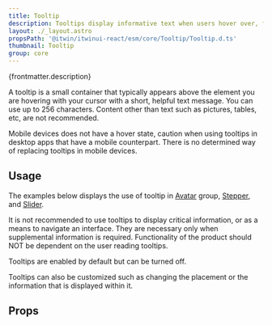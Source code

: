 ```yaml
---
title: Tooltip
description: Tooltips display informative text when users hover over, focus on, or tap an element.
layout: ./_layout.astro
propsPath: '@itwin/itwinui-react/esm/core/Tooltip/Tooltip.d.ts'
thumbnail: Tooltip
group: core
---
```



<p>{frontmatter.description}</p>

<LiveExample src='Tooltip.main.tsx' truncate={false}>
  <AllExamples.TooltipMainExample client:load />
</LiveExample>

A tooltip is a small container that typically appears above the element you are hovering with your cursor with a short, helpful text message. You can use up to 256 characters. Content other than text such as pictures, tables, etc, are not recommended.

Mobile devices does not have a hover state, caution when using tooltips in desktop apps that have a mobile counterpart. There is no determined way of replacing tooltips in mobile devices.

## Usage

The examples below displays the use of tooltip in [Avatar](Avatar) group, [Stepper](Stepper), and [Slider](Slider).

<LiveExample src='Avatar.groupstacked.tsx' truncate={false}>
  <AllExamples.AvatarGroupOverflowTooltipExample client:load />
</LiveExample>

<LiveExample src='Stepper.tooltip.tsx'>
  <AllExamples.StepperTooltipExample client:load />
</LiveExample>

It is not recommended to use tooltips to display critical information, or as a means to navigate an interface. They are necessary only when supplemental information is required. Functionality of the product should NOT be dependent on the user reading tooltips.

<LiveExample src='Slider.tooltipnone.tsx'>
  <AllExamples.SliderTooltipNoneExample client:load />
</LiveExample>

Tooltips are enabled by default but can be turned off.

<LiveExample src='Slider.tooltipcustom.tsx'>
  <AllExamples.SliderTooltipCustomExample client:load />
</LiveExample>

Tooltips can also be customized such as changing the placement or the information that is displayed within it.

## Props

<PropsTable path={frontmatter.propsPath} />
